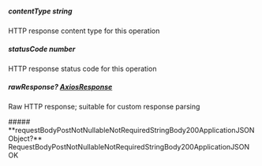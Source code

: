 
##### **contentType** string
HTTP response content type for this operation

##### **statusCode** number
HTTP response status code for this operation

##### **rawResponse?** [AxiosResponse](https://axios-http.com/docs/res_schema)
Raw HTTP response; suitable for custom response parsing

<Collapsible>
    ##### **requestBodyPostNotNullableNotRequiredStringBody200ApplicationJSONObject?** RequestBodyPostNotNullableNotRequiredStringBody200ApplicationJSON
    OK
    <Collapsible.Break/>
    <RequestBodyPostNotNullableNotRequiredStringBody200ApplicationJSON/>
</Collapsible>

